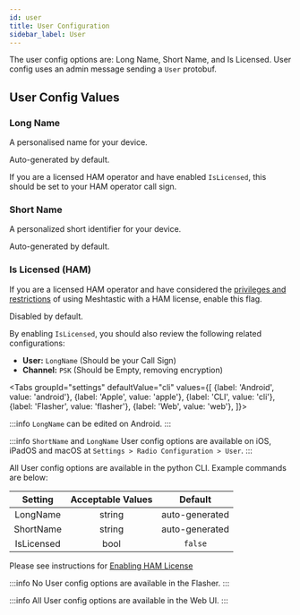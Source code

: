 ```yaml
---
id: user
title: User Configuration
sidebar_label: User
---
```



The user config options are: Long Name, Short Name, and Is Licensed. User config uses an admin message sending a `User` protobuf.

## User Config Values

### Long Name

A personalised name for your device.

Auto-generated by default.

If you are a licensed HAM operator and have enabled `IsLicensed`, this should be set to your HAM operator call sign.

### Short Name

A personalized short identifier for your device.

Auto-generated by default.

### Is Licensed (HAM)

If you are a licensed HAM operator and have considered the [privileges and restrictions](/docs/faq/ham#what-is-the-benefit-of-using-my-ham-license-with-meshtastic) of using Meshtastic with a HAM license, enable this flag.

Disabled by default.

By enabling `IsLicensed`, you should also review the following related configurations:

- **User:** `LongName` (Should be your Call Sign)
- **Channel:** `PSK` (Should be Empty, removing encryption)

<Tabs
groupId="settings"
defaultValue="cli"
values={[
{label: 'Android', value: 'android'},
{label: 'Apple', value: 'apple'},
{label: 'CLI', value: 'cli'},
{label: 'Flasher', value: 'flasher'},
{label: 'Web', value: 'web'},
]}>

<TabItem value="android">

:::info
`LongName` can be edited on Android.
:::

</TabItem>

<TabItem value="apple">

:::info
`ShortName` and `LongName` User config options are available on iOS, iPadOS and macOS at `Settings > Radio Configuration > User`.
:::

</TabItem>

<TabItem value="cli">

All User config options are available in the python CLI. Example commands are below:

|    Setting    | Acceptable Values | Default |
| :-----------: | :---------------: | :-----: |
| LongName      |      string       | auto-generated |
| ShortName     |      string       | auto-generated |
| IsLicensed    |       bool        | `false`        |

Please see instructions for [Enabling HAM License](/docs/software/python/python-uses#ham-radio-support)

</TabItem>

<TabItem value="flasher">

:::info
No User config options are available in the Flasher.
:::

</TabItem>

<TabItem value="web">

:::info
All User config options are available in the Web UI.
:::

</TabItem>
</Tabs>